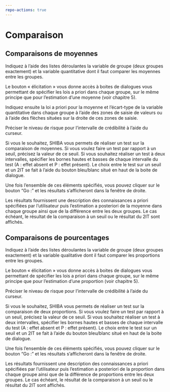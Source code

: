 ```yaml
---
repo-actions: true
---
```


# Comparaison

## Comparaisons de moyennes

Indiquez à l’aide des listes déroulantes la variable de groupe (deux groupes exactement) et la variable quantitative dont il faut comparer les moyennes entre les groupes.

Le bouton « élicitation » vous donne accès à boites de dialogues vous permettant de spécifier les lois a priori dans chaque groupe, sur le même principe que pour l’estimation d’une moyenne (voir chapitre 5). 

Indiquez ensuite la loi a priori pour la moyenne et l’écart-type de la variable quantitative dans chaque groupe à l’aide des zones de saisie de valeurs ou à l’aide des flèches situées sur la droite de ces zones de saisie.

Préciser le niveau de risque pour l’intervalle de crédibilité à l’aide du curseur.

Si vous le souhaitez, SHIBA vous permets de réaliser un test sur la comparaison de moyennes. Si vous voulez faire un test par rapport à un seuil, précisez la valeur de ce seuil. Si vous souhaitez réaliser un test à deux intervalles, spécifier les bornes hautes et basses de chaque intervalle du test (A : effet absent et P : effet présent). Le choix entre le test sur un seuil et un 2IT se fait à l’aide du bouton bleu/blanc situé en haut de la boite de dialogue. 

Une fois l’ensemble de ces éléments spécifiés, vous pouvez cliquer sur le bouton “Go :” et les résultats s’afficheront dans la fenêtre de droite. 

Les résultats fournissent une description des connaissances a priori spécifiées par l’utilisateur puis l’estimation a posteriori de la moyenne dans chaque groupe ainsi que de la différence entre les deux groupes. Le cas échéant, le résultat de la comparaison à un seuil ou le résultat du 2IT sont affichés. 



## Comparaisons de pourcentages

Indiquez à l’aide des listes déroulantes la variable de groupe (deux groupes exactement) et la variable qualitative dont il faut comparer les proportions entre les groupes.

Le bouton « élicitation » vous donne accès à boites de dialogues vous permettant de spécifier les lois a priori dans chaque groupe, sur le même principe que pour l’estimation d’une proportion (voir chapitre 5). 

Préciser le niveau de risque pour l’intervalle de crédibilité à l’aide du curseur.

Si vous le souhaitez, SHIBA vous permets de réaliser un test sur la comparaison de deux proportions. Si vous voulez faire un test par rapport à un seuil, précisez la valeur de ce seuil. Si vous souhaitez réaliser un test à deux intervalles, spécifier les bornes hautes et basses de chaque intervalle du test (A : effet absent et P : effet présent). Le choix entre le test sur un seuil et un 2IT se fait à l’aide du bouton bleu/blanc situé en haut de la boite de dialogue. 

Une fois l’ensemble de ces éléments spécifiés, vous pouvez cliquer sur le bouton “Go :” et les résultats s’afficheront dans la fenêtre de droite. 

Les résultats fournissent une description des connaissances a priori spécifiées par l’utilisateur puis l’estimation a posteriori de la proportion dans chaque groupe ainsi que de la différence de proportions entre les deux groupes. Le cas échéant, le résultat de la comparaison à un seuil ou le résultat du 2IT sont affichés. 




